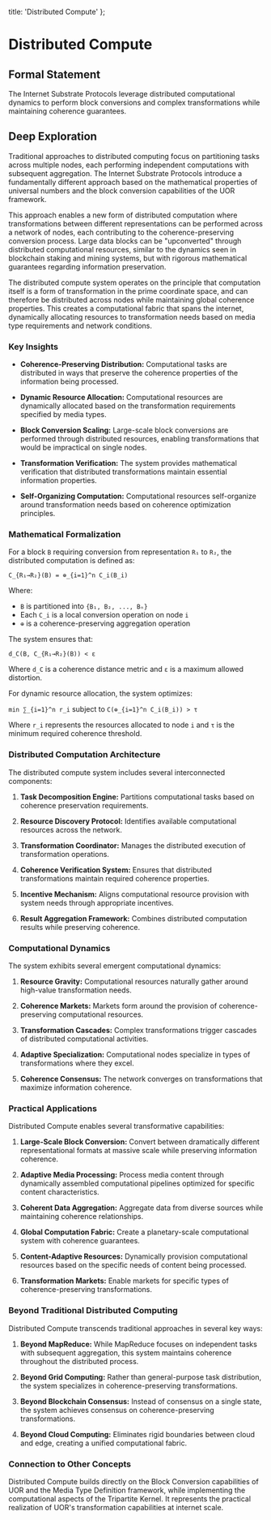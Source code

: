   title: 'Distributed Compute'
};

# Distributed Compute

## Formal Statement

The Internet Substrate Protocols leverage distributed computational dynamics to perform block conversions and complex transformations while maintaining coherence guarantees.

## Deep Exploration

Traditional approaches to distributed computing focus on partitioning tasks across multiple nodes, each performing independent computations with subsequent aggregation. The Internet Substrate Protocols introduce a fundamentally different approach based on the mathematical properties of universal numbers and the block conversion capabilities of the UOR framework.

This approach enables a new form of distributed computation where transformations between different representations can be performed across a network of nodes, each contributing to the coherence-preserving conversion process. Large data blocks can be "upconverted" through distributed computational resources, similar to the dynamics seen in blockchain staking and mining systems, but with rigorous mathematical guarantees regarding information preservation.

The distributed compute system operates on the principle that computation itself is a form of transformation in the prime coordinate space, and can therefore be distributed across nodes while maintaining global coherence properties. This creates a computational fabric that spans the internet, dynamically allocating resources to transformation needs based on media type requirements and network conditions.

### Key Insights

- **Coherence-Preserving Distribution:** Computational tasks are distributed in ways that preserve the coherence properties of the information being processed.

- **Dynamic Resource Allocation:** Computational resources are dynamically allocated based on the transformation requirements specified by media types.

- **Block Conversion Scaling:** Large-scale block conversions are performed through distributed resources, enabling transformations that would be impractical on single nodes.

- **Transformation Verification:** The system provides mathematical verification that distributed transformations maintain essential information properties.

- **Self-Organizing Computation:** Computational resources self-organize around transformation needs based on coherence optimization principles.

### Mathematical Formalization

For a block `B` requiring conversion from representation `R₁` to `R₂`, the distributed computation is defined as:

`C_{R₁→R₂}(B) = ⊕_{i=1}^n C_i(B_i)`

Where:
- `B` is partitioned into `{B₁, B₂, ..., Bₙ}`
- Each `C_i` is a local conversion operation on node `i`
- `⊕` is a coherence-preserving aggregation operation

The system ensures that:

`d_C(B, C_{R₁→R₂}(B)) < ε`

Where `d_C` is a coherence distance metric and `ε` is a maximum allowed distortion.

For dynamic resource allocation, the system optimizes:

`min ∑_{i=1}^n r_i` subject to `C(⊕_{i=1}^n C_i(B_i)) > τ`

Where `r_i` represents the resources allocated to node `i` and `τ` is the minimum required coherence threshold.

### Distributed Computation Architecture

The distributed compute system includes several interconnected components:

1. **Task Decomposition Engine:** Partitions computational tasks based on coherence preservation requirements.

2. **Resource Discovery Protocol:** Identifies available computational resources across the network.

3. **Transformation Coordinator:** Manages the distributed execution of transformation operations.

4. **Coherence Verification System:** Ensures that distributed transformations maintain required coherence properties.

5. **Incentive Mechanism:** Aligns computational resource provision with system needs through appropriate incentives.

6. **Result Aggregation Framework:** Combines distributed computation results while preserving coherence.

### Computational Dynamics

The system exhibits several emergent computational dynamics:

1. **Resource Gravity:** Computational resources naturally gather around high-value transformation needs.

2. **Coherence Markets:** Markets form around the provision of coherence-preserving computational resources.

3. **Transformation Cascades:** Complex transformations trigger cascades of distributed computational activities.

4. **Adaptive Specialization:** Computational nodes specialize in types of transformations where they excel.

5. **Coherence Consensus:** The network converges on transformations that maximize information coherence.

### Practical Applications

Distributed Compute enables several transformative capabilities:

1. **Large-Scale Block Conversion:** Convert between dramatically different representational formats at massive scale while preserving information coherence.

2. **Adaptive Media Processing:** Process media content through dynamically assembled computational pipelines optimized for specific content characteristics.

3. **Coherent Data Aggregation:** Aggregate data from diverse sources while maintaining coherence relationships.

4. **Global Computation Fabric:** Create a planetary-scale computational system with coherence guarantees.

5. **Content-Adaptive Resources:** Dynamically provision computational resources based on the specific needs of content being processed.

6. **Transformation Markets:** Enable markets for specific types of coherence-preserving transformations.

### Beyond Traditional Distributed Computing

Distributed Compute transcends traditional approaches in several key ways:

1. **Beyond MapReduce:** While MapReduce focuses on independent tasks with subsequent aggregation, this system maintains coherence throughout the distributed process.

2. **Beyond Grid Computing:** Rather than general-purpose task distribution, the system specializes in coherence-preserving transformations.

3. **Beyond Blockchain Consensus:** Instead of consensus on a single state, the system achieves consensus on coherence-preserving transformations.

4. **Beyond Cloud Computing:** Eliminates rigid boundaries between cloud and edge, creating a unified computational fabric.

### Connection to Other Concepts

Distributed Compute builds directly on the Block Conversion capabilities of UOR and the Media Type Definition framework, while implementing the computational aspects of the Tripartite Kernel. It represents the practical realization of UOR's transformation capabilities at internet scale.